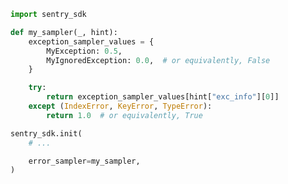 ```python
import sentry_sdk

def my_sampler(_, hint):
    exception_sampler_values = {
        MyException: 0.5,
        MyIgnoredException: 0.0,  # or equivalently, False
    }

    try:
        return exception_sampler_values[hint["exc_info"][0]]
    except (IndexError, KeyError, TypeError):
        return 1.0  # or equivalently, True

sentry_sdk.init(
    # ...

    error_sampler=my_sampler,
)
```
